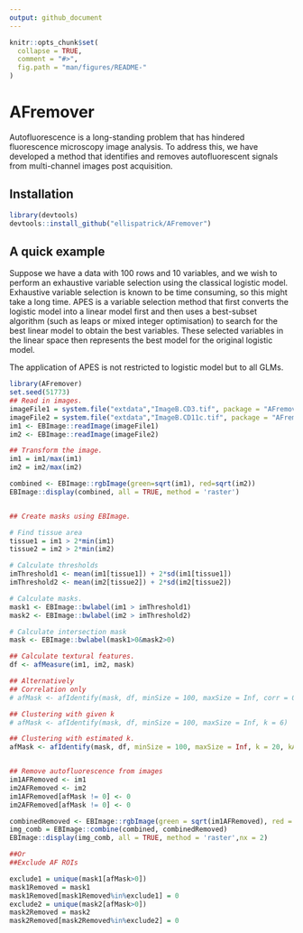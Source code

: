 ```yaml
---
output: github_document
---
```


<!-- README.md is generated from README.Rmd. Please edit that file -->

```r
knitr::opts_chunk$set(
  collapse = TRUE,
  comment = "#>",
  fig.path = "man/figures/README-"
)
```


# AFremover


Autofluorescence is a long-standing problem that has hindered fluorescence microscopy image analysis. To address this, we have developed a method that identifies and removes autofluorescent signals from multi-channel images post acquisition. 




## Installation

``` r
library(devtools)
devtools::install_github("ellispatrick/AFremover")
```
## A quick example 
Suppose we have a data with 100 rows and 10 variables, and we wish to perform an exhaustive variable selection using the classical logistic model. Exhaustive variable selection is known to be time consuming, so this might take a long time. APES is a variable selection method that first converts the logistic model into a linear model first and then uses a best-subset algorithm (such as leaps or mixed integer optimisation) to search for the best linear model to obtain the best variables. These selected variables in the linear space then represents the best model for the original logistic model. 

The application of APES is not restricted to logistic model but to all GLMs. 

```r
library(AFremover)
set.seed(51773)
## Read in images.
imageFile1 = system.file("extdata","ImageB.CD3.tif", package = "AFremover")
imageFile2 = system.file("extdata","ImageB.CD11c.tif", package = "AFremover")
im1 <- EBImage::readImage(imageFile1)
im2 <- EBImage::readImage(imageFile2)

## Transform the image.
im1 = im1/max(im1)
im2 = im2/max(im2)

combined <- EBImage::rgbImage(green=sqrt(im1), red=sqrt(im2))
EBImage::display(combined, all = TRUE, method = 'raster')


## Create masks using EBImage.

# Find tissue area
tissue1 = im1 > 2*min(im1)
tissue2 = im2 > 2*min(im2)

# Calculate thresholds
imThreshold1 <- mean(im1[tissue1]) + 2*sd(im1[tissue1])
imThreshold2 <- mean(im2[tissue2]) + 2*sd(im2[tissue2])

# Calculate masks.
mask1 <- EBImage::bwlabel(im1 > imThreshold1)
mask2 <- EBImage::bwlabel(im2 > imThreshold2)

# Calculate intersection mask
mask <- EBImage::bwlabel(mask1>0&mask2>0)

## Calculate textural features.
df <- afMeasure(im1, im2, mask)

## Alternatively
## Correlation only
# afMask <- afIdentify(mask, df, minSize = 100, maxSize = Inf, corr = 0.6)

## Clustering with given k
# afMask <- afIdentify(mask, df, minSize = 100, maxSize = Inf, k = 6)

## Clustering with estimated k.
afMask <- afIdentify(mask, df, minSize = 100, maxSize = Inf, k = 20, kAuto = TRUE)


## Remove autofluorescence from images
im1AFRemoved <- im1
im2AFRemoved <- im2
im1AFRemoved[afMask != 0] <- 0
im2AFRemoved[afMask != 0] <- 0

combinedRemoved <- EBImage::rgbImage(green = sqrt(im1AFRemoved), red = sqrt(im2AFRemoved))
img_comb = EBImage::combine(combined, combinedRemoved)
EBImage::display(img_comb, all = TRUE, method = 'raster',nx = 2)

##Or
##Exclude AF ROIs

exclude1 = unique(mask1[afMask>0])
mask1Removed = mask1
mask1Removed[mask1Removed%in%exclude1] = 0
exclude2 = unique(mask2[afMask>0])
mask2Removed = mask2
mask2Removed[mask2Removed%in%exclude2] = 0
```


